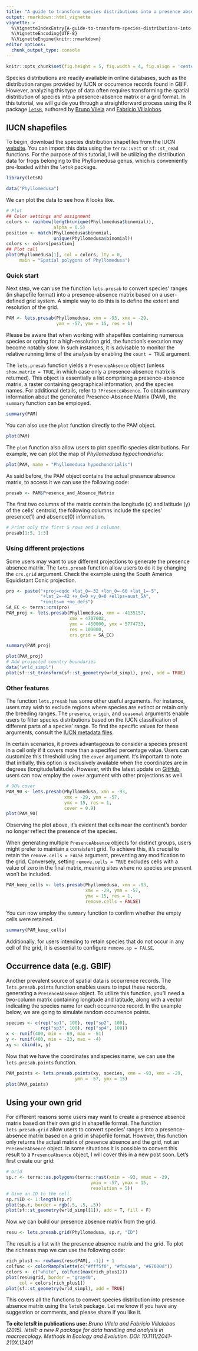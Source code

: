 ```yaml
---
title: "A guide to transform species distributions into a presence absence matrix based on a user-defined grid in R"
output: rmarkdown::html_vignette
vignette: >
  %\VignetteIndexEntry{A-guide-to-transform-species-distributions-into-a-presence-absence-matrix-based}
  %\VignetteEncoding{UTF-8}
  %\VignetteEngine{knitr::rmarkdown}
editor_options: 
  chunk_output_type: console
---
```



```r
knitr::opts_chunk$set(fig.height = 5, fig.width = 4, fig.align = 'center')
```

Species distributions are readily available in online databases, such as the distribution ranges provided by IUCN or occurrence records found in GBIF. However, analyzing this type of data often requires transforming the spatial distribution of species into a presence-absence matrix or a grid format. In this tutorial, we will guide you through a straightforward process using the R package [`letsR`](http://onlinelibrary.wiley.com/doi/10.1111/2041-210X.12401/abstract), authored by [Bruno Vilela](http://bvilela.weebly.com) and [Fabricio Villalobos](http://fabro.github.io).


## IUCN shapefiles

To begin, download the species distribution shapefiles from the IUCN [website](http://www.iucnredlist.org/technical-documents/spatial-data). You can import this data using the `terra::vect` or `sf::st_read` functions. For the purpose of this tutorial, I will be utilizing the distribution data for frogs belonging to the Phyllomedusa genus, which is conveniently pre-loaded within the `letsR` package.

```r
library(letsR)

data("Phyllomedusa")
```

We can plot the data to see how it looks like.
```r
# Plot
## Color settings and assignment
colors <- rainbow(length(unique(Phyllomedusa$binomial)),
                  alpha = 0.5)
position <- match(Phyllomedusa$binomial,
                  unique(Phyllomedusa$binomial))
colors <- colors[position]
## Plot call
plot(Phyllomedusa[1], col = colors, lty = 0,
     main = "Spatial polygons of Phyllomedusa")
```

### Quick start
Next step, we can use the function `lets.presab` to convert species' ranges (in shapefile format) into a presence-absence matrix based on a user-defined grid system. A simple way to do this is to define the extent and resolution of the grid.

```r
PAM <- lets.presab(Phyllomedusa, xmn = -93, xmx = -29,
                   ymn = -57, ymx = 15, res = 1)
```

Please be aware that when working with shapefiles containing numerous species or opting for a high-resolution grid, the function's execution may become notably slow. In such instances, it is advisable to monitor the relative running time of the analysis by enabling the `count = TRUE` argument.

The `lets.presab` function yields a `PresenceAbsence` object (unless `show.matrix = TRUE`, in which case only a presence-absence matrix is returned). This object is essentially a list comprising a presence-absence matrix, a raster containing geographical information, and the species names. For additional details, refer to `?PresenceAbsence`. To obtain summary information about the generated Presence-Absence Matrix (PAM), the `summary` function can be employed.
```r
summary(PAM)
```

You can also use the `plot` function directly to the PAM object.
```r
plot(PAM)
```

The `plot` function also allow users to plot specific species distributions.
For example, we can plot the map of *Phyllomedusa hypochondrialis*: 
```r
plot(PAM, name = "Phyllomedusa hypochondrialis")
```

As said before, the PAM object contains the actual presence absence matrix, to access it we can use the following code:
```r
presab <- PAM$Presence_and_Absence_Matrix
```

The first two columns of the matrix contain the longitude (x) and latitude (y) of the cells' centroid, the following columns include the species' presence(1) and absence(0) information.
```r
# Print only the first 5 rows and 3 columns
presab[1:5, 1:3]
```

### Using different projections

Some users may want to use different projections to generate the presence absence matrix. The `lets.presab` function allow users to do it by changing the `crs.grid` argument. Check the example using the South America Equidistant Conic projection.

```r
pro <- paste("+proj=eqdc +lat_0=-32 +lon_0=-60 +lat_1=-5",
             "+lat_2=-42 +x_0=0 +y_0=0 +ellps=aust_SA", 
             "+units=m +no_defs")
SA_EC <- terra::crs(pro)
PAM_proj <- lets.presab(Phyllomedusa, xmn = -4135157,
                        xmx = 4707602,
                        ymn = -450000, ymx = 5774733,
                        res = 100000,
                        crs.grid = SA_EC)
```

```r
summary(PAM_proj)
```

```r
plot(PAM_proj)
# Add projected country boundaries
data("wrld_simpl")
plot(sf::st_transform(sf::st_geometry(wrld_simpl), pro), add = TRUE)
```

### Other features

The function `lets.presab` has some other useful arguments. For instance, users may wish to exclude regions where species are extinct or retain only the breeding ranges. The `presence`, `origin`, and `seasonal` arguments enable users to filter species distributions based on the IUCN classification of different parts of a species' range. To find the specific values for these arguments, consult the [IUCN metadata files](http://www.iucnredlist.org/technical-documents/spatial-data).

In certain scenarios, it proves advantageous to consider a species present in a cell only if it covers more than a specified percentage value. Users can customize this threshold using the `cover` argument. It's important to note that initially, this option is exclusively available when the coordinates are in degrees (longitude/latitude). However, with the latest update on [GitHub](https://github.com/macroecology/letsR), users can now employ the `cover` argument with other projections as well.
```r
# 90% cover
PAM_90 <- lets.presab(Phyllomedusa, xmn = -93,
                      xmx = -29, ymn = -57,
                      ymx = 15, res = 1,
                      cover = 0.9)
plot(PAM_90)
```

Observing the plot above, it's evident that cells near the continent's border no longer reflect the presence of the species.

When generating multiple `PresenceAbsence` objects for distinct groups, users might prefer to maintain a consistent grid. To achieve this, it's crucial to retain the `remove.cells = FALSE` argument, preventing any modification to the grid. Conversely, setting `remove.cells = TRUE` excludes cells with a value of zero in the final matrix, meaning sites where no species are present won't be included.

```r
PAM_keep_cells <- lets.presab(Phyllomedusa, xmn = -93,
                              xmx = -29, ymn = -57,
                              ymx = 15, res = 1,
                              remove.cells = FALSE)
```

You can now employ the `summary` function to confirm whether the empty cells were retained.
```r
summary(PAM_keep_cells)
```

Additionally, for users intending to retain species that do not occur in any cell of the grid, it is essential to configure `remove.sp = FALSE`.


## Occurrence data (e.g. GBIF)

Another prevalent source of spatial data is occurrence records. The `lets.presab.points` function enables users to input these records, generating a `PresenceAbsence` object. To utilize this function, you'll need a two-column matrix containing longitude and latitude, along with a vector indicating the species name for each occurrence record. In the example below, we are going to simulate random occurrence points.

```r
species <- c(rep("sp1", 100), rep("sp2", 100),
             rep("sp3", 100), rep("sp4", 100))
x <- runif(400, min = -69, max = -51)
y <- runif(400, min = -23, max = -4)
xy <- cbind(x, y)
```

Now that we have the coordinates and species name, we can use the `lets.presab.points` function.
```r
PAM_points <- lets.presab.points(xy, species, xmn = -93, xmx = -29,
                          ymn = -57, ymx = 15)
plot(PAM_points)
```

## Using your own grid

For different reasons some users may want to create a presence absence matrix based on their own grid in shapefile format. The function `lets.presab.grid` allow users to convert species' ranges into a presence-absence matrix based on a grid in shapefile format. However, this function only returns the actual matrix of presence absence and the grid, not an `PresenceAbsence` object. In some situations it is possible to convert this result to a `PresenceAbsence` object, I will cover this in a new post soon. Let's first create our grid:

```r
# Grid 
sp.r <- terra::as.polygons(terra::rast(xmin = -93, xmax = -29,
                                ymin = -57, ymax = 15,
                                resolution = 5))
# Give an ID to the cell
sp.r$ID <- 1:length(sp.r)
plot(sp.r, border = rgb(.5, .5, .5))
plot(sf::st_geometry(wrld_simpl[1]), add = T, fill = F)
```


Now we can build our presence absence matrix from the grid.
```r
resu <- lets.presab.grid(Phyllomedusa, sp.r, "ID")
```

The result is a list with the presence absence matrix and the grid.
To plot the richness map we can use the following code:
```r
rich_plus1 <- rowSums(resu$PAM[, -1]) + 1
colfunc <- colorRampPalette(c("#fff5f0", "#fb6a4a", "#67000d"))
colors <- c("white", colfunc(max(rich_plus1)))
plot(resu$grid, border = "gray40",
     col = colors[rich_plus1])
plot(sf::st_geometry(wrld_simpl), add = TRUE)
```

This covers all the functions to convert species distribution into presence absence matrix using the `letsR` package. Let me know if you have any suggestion or comments, and please share if you like it.


**To cite letsR in publications use:**
*Bruno Vilela and Fabricio Villalobos (2015). letsR: a new R package for data handling and analysis in macroecology. Methods in Ecology and Evolution. DOI: 10.1111/2041-210X.12401*


